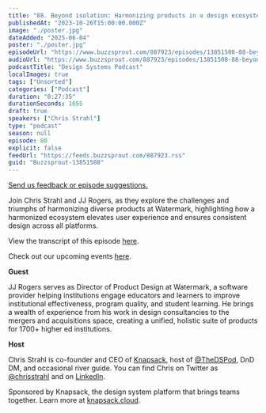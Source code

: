 ```yaml
---
title: "88. Beyond isolation: Harmonizing products in a design ecosystem with JJ Rogers at Watermark"
publishedAt: "2023-10-26T15:00:00.000Z"
image: "./poster.jpg"
dateAdded: "2025-06-04"
poster: "./poster.jpg"
episodeUrl: "https://www.buzzsprout.com/887923/episodes/13851508-88-beyond-isolation-harmonizing-products-in-a-design-ecosystem-with-jj-rogers-at-watermark.mp3"
audioUrl: "https://www.buzzsprout.com/887923/episodes/13851508-88-beyond-isolation-harmonizing-products-in-a-design-ecosystem-with-jj-rogers-at-watermark.mp3"
podcastTitle: "Design Systems Podcast"
localImages: true
tags: ["Unsorted"]
categories: ["Podcast"]
duration: "0:27:35"
durationSeconds: 1655
draft: true
speakers: ["Chris Strahl"]
type: "podcast"
season: null
episode: 88
explicit: false
feedUrl: "https://feeds.buzzsprout.com/887923.rss"
guid: "Buzzsprout-13851508"
---
```

[Send us feedback or episode suggestions.](https://www.buzzsprout.com/twilio/text_messages/887923/open_sms)

Join Chris Strahl and JJ Rogers, as they explore the challenges and triumphs of harmonizing diverse products at Watermark, highlighting how a harmonized ecosystem elevates user experience and ensures consistent design across all platforms.

View the transcript of this episode [here](https://docs.google.com/document/d/1aTCiNDIlBXVAiX06NCilOzVvtbKRJBgI/edit).

Check out our upcoming events [here](https://www.knapsack.cloud/events).

**Guest**

JJ Rogers serves as Director of Product Design at Watermark, a software provider helping institutions engage educators and learners to improve institutional effectiveness, program quality, and student learning. He brings a wealth of experience from his work in design consultancies to the mergers and acquisitions space, creating a unified, holistic suite of products for 1700+ higher ed institutions.

**Host**

Chris Strahl is co-founder and CEO of [Knapsack](https://www.knapsack.cloud/), host of [@TheDSPod](https://twitter.com/thedspod), DnD DM, and occasional river guide. You can find Chris on Twitter as [@chrisstrahl](https://twitter.com/chrisstrahl) and on [LinkedIn](https://www.linkedin.com/in/chrisstrahl/).

Sponsored by Knapsack, the design system platform that brings teams together. Learn more at [knapsack.cloud](https://www.knapsack.cloud/?utm_source=podcast).
